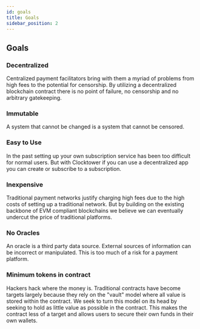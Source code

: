 ```yaml
---
id: goals
title: Goals
sidebar_position: 2
---
```


## Goals

### Decentralized

Centralized payment facilitators bring with them a myriad of problems from high fees to the potential for censorship. By utilizing a decentralized blockchain contract there is no point of failure, no censorship and no arbitrary gatekeeping. 

### Immutable

A system that cannot be changed is a system that cannot be censored. 

### Easy to Use

In the past setting up your own subscription service has been too difficult for normal users. But with Clocktower if you can use a decentralized app you can create or subscribe to a subscription. 

### Inexpensive

Traditional payment networks justify charging high fees due to the high costs of setting up a traditional network. But by building on the existing backbone of EVM compliant blockchains we believe we can eventually undercut the price of traditional platforms. 

### No Oracles

An oracle is a third party data source. External sources of information can be incorrect or manipulated. This is too much of a risk for a payment platform. 

### Minimum tokens in contract

Hackers hack where the money is. Traditional contracts have become targets largely because they rely on the "vault" model where all value is stored within the contract. We seek to turn this model on its head by seeking to hold as little value as possible in the contract. This makes the contract less of a target and allows users to secure their own funds in their own wallets. 

